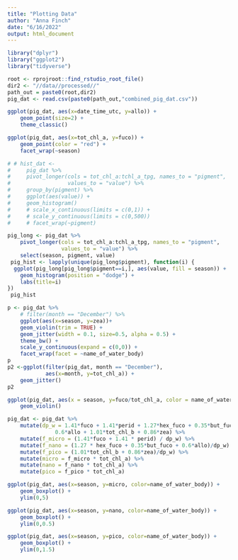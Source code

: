 ```yaml
---
title: "Plotting Data"
author: "Anna Finch"
date: "6/16/2022"
output: html_document
---
```


```r
library("dplyr")
library("ggplot2")
library("tidyverse")

root <- rprojroot::find_rstudio_root_file()
dir2 <- "//data//processed//"
path_out = paste0(root,dir2)
pig_dat <- read.csv(paste0(path_out,"combined_pig_dat.csv"))
```

```r
ggplot(pig_dat, aes(x=date_time_utc, y=allo)) +
    geom_point(size=2) +
    theme_classic()
```

```r
ggplot(pig_dat, aes(x=tot_chl_a, y=fuco)) +
    geom_point(color = "red") +
    facet_wrap(~season)


```

```r
# # hist_dat <- 
#     pig_dat %>%
#     pivot_longer(cols = tot_chl_a:tchl_a_tpg, names_to = "pigment",
#                  values_to = "value") %>%
#     group_by(pigment) %>%
#     ggplot(aes(value)) +
#     geom_histogram() 
#     # scale_x_continuous(limits = c(0,1)) +
#     # scale_y_continuous(limits = c(0,500)) 
#     # facet_wrap(~pigment)

pig_long <- pig_dat %>%
    pivot_longer(cols = tot_chl_a:tchl_a_tpg, names_to = "pigment",
                 values_to = "value") %>%
    select(season, pigment, value)
 pig_hist <- lapply(unique(pig_long$pigment), function(i) {
  ggplot(pig_long[pig_long$pigment==i,], aes(value, fill = season)) +
    geom_histogram(position = "dodge") +
    labs(title=i)
})
 pig_hist
```

```r
p <- pig_dat %>% 
    # filter(month == "December") %>%
    ggplot(aes(x=season, y=zea))+
    geom_violin(trim = TRUE) +
    geom_jitter(width = 0.1, size=0.5, alpha = 0.5) +
    theme_bw() +
    scale_y_continuous(expand = c(0,0)) +
    facet_wrap(facet = ~name_of_water_body)
p
p2 <-ggplot(filter(pig_dat, month == "December"), 
            aes(x=month, y=tot_chl_a)) +
    geom_jitter()
p2

ggplot(pig_dat, aes(x = season, y=fuco/tot_chl_a, color = name_of_water_body)) +
    geom_violin()     
```
```r
pig_dat <- pig_dat %>%
    mutate(dp_w = 1.41*fuco + 1.41*perid + 1.27*hex_fuco + 0.35*but_fuco +
               0.6*allo + 1.01*tot_chl_b + 0.86*zea) %>%
    mutate(f_micro = (1.41*fuco + 1.41 * perid) / dp_w) %>%
    mutate(f_nano = (1.27 * hex_fuco + 0.35*but_fuco + 0.6*allo)/dp_w) %>%
    mutate(f_pico = (1.01*tot_chl_b + 0.86*zea)/dp_w) %>%
    mutate(micro = f_micro * tot_chl_a) %>%
    mutate(nano = f_nano * tot_chl_a) %>%
    mutate(pico = f_pico * tot_chl_a)


```

```r
ggplot(pig_dat, aes(x=season, y=micro, color=name_of_water_body)) +
    geom_boxplot() +
    ylim(0,5)

ggplot(pig_dat, aes(x=season, y=nano, color=name_of_water_body)) +
    geom_boxplot() +
    ylim(0,0.5)

ggplot(pig_dat, aes(x=season, y=pico, color=name_of_water_body)) +
    geom_boxplot() +
    ylim(0,1.5)
```

